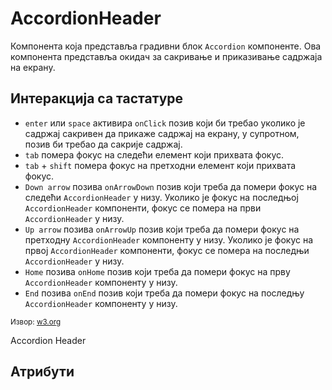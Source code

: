 

<Meta title="Components/AccordionHeader" component={AccordionHeader} decorators={[withKnobs]}/>

# AccordionHeader

Компонента која представља градивни блок `Accordion` компоненте. Ова компонента представља окидач за сакривање и приказивање
садржаја на екрану.

## Интеракција са тастатуре

- `enter` или `space` активира `onClick` позив који би требао уколико је садржај сакривен да прикаже садржај на екрану, 
у супротном, позив би требао да сакрије садржај.
- `tab` помера фокус на следећи елемент који прихвата фокус.
- `tab` + `shift` помера фокус на претходни елемент који прихвата фокус.
- `Down arrow` позива `onArrowDown` позив који треба да помери фокус на следећи `AccordionHeader` у низу. 
Уколико је фокус на последњој `AccordionHeader` компоненти, фокус се помера на први `AccordionHeader` у низу.
- `Up arrow` позива `onArrowUp` позив који треба да помери фокус на претходну `AccordionHeader` компоненту у низу.
Уколико је фокус на првој `AccordionHeader` компоненти, фокус се помера на последњи `AccordionHeader` у низу.
- `Home` позива `onHome` позив који треба да помери фокус на прву `AccordionHeader` компоненту у низу.
- `End` позива `onEnd` позив који треба да помери фокус на последњу `AccordionHeader` компоненту у низу.

<small>Извор: <a href="https://www.w3.org/TR/wai-aria-practices/#keyboard-interaction">w3.org</a></small>

<Preview>
    <Story name="Preview">
        <AccordionHeader onClick={action('onClick')} onArrowDown={action('onArrowDown')} onArrowUp={action('onArrowUp')} onHome={action('onHome')} onEnd={action('onEnd')}>
            Accordion Header
        </AccordionHeader>
    </Story>
</Preview>

## Атрибути

<Props of={AccordionHeader} />